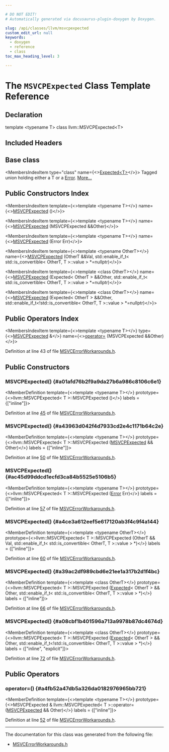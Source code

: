 ```yaml
---

# DO NOT EDIT!
# Automatically generated via docusaurus-plugin-doxygen by Doxygen.

slug: /api/classes/llvm/msvcpexpected
custom_edit_url: null
keywords:
  - doxygen
  - reference
  - class
toc_max_heading_level: 3

---
```





# The `MSVCPExpected` Class Template Reference

<DoxygenPage pluginConfig={pluginConfig}>



## Declaration

<CodeBlock>template &lt;typename T&gt;
class llvm::MSVCPExpected&lt;T&gt;</CodeBlock>

## Included Headers

<IncludesList>
<IncludesListItem
  filePath="llvm/Support/MSVCErrorWorkarounds.h"
  permalink="/docs/api/files/include/include/llvm/include/llvm/support/msvcerrorworkarounds-h"
  isLocal="true" />
</IncludesList>

## Base class

<MembersIndex>

<MembersIndexItem
  type="class"
  name={<><a href="/docs/api/classes/llvm/expected">Expected&lt;T&gt;</a></>}>
Tagged union holding either a T or a <a href="/docs/api/classes/llvm/error">Error</a>. <a href="/docs/api/classes/llvm/expected/#details">More...</a>
</MembersIndexItem>

</MembersIndex>

## Public Constructors Index

<MembersIndex>

<MembersIndexItem
  template={<>template &lt;typename T&gt;</>}
  name={<><a href="#a01afd76b2f9a9da27b6a986c8106c6e1">MSVCPExpected</a> ()</>}>
</MembersIndexItem>

<MembersIndexItem
  template={<>template &lt;typename T&gt;</>}
  name={<><a href="#a43963d042f4d7933cd2e4c1171b64c2e">MSVCPExpected</a> (MSVCPExpected &amp;&amp;Other)</>}>
</MembersIndexItem>

<MembersIndexItem
  template={<>template &lt;typename T&gt;</>}
  name={<><a href="#ac45d99ddcd1ecfd3ca84b5525e5106b5">MSVCPExpected</a> (Error Err)</>}>
</MembersIndexItem>

<MembersIndexItem
  template={<>template &lt;typename OtherT&gt;</>}
  name={<><a href="#a4ce3a612eef5e617120ab3f4c9f4a144">MSVCPExpected</a> (OtherT &amp;&amp;Val, std::enable&#95;if&#95;t&lt; std::is&#95;convertible&lt; OtherT, T &gt;::value &gt; &#42;=nullptr)</>}>
</MembersIndexItem>

<MembersIndexItem
  template={<>template &lt;class OtherT&gt;</>}
  name={<><a href="#a39ac2df989cbd6e21ee1a317b2d1f4bc">MSVCPExpected</a> (Expected&lt; OtherT &gt; &amp;&amp;Other, std::enable&#95;if&#95;t&lt; std::is&#95;convertible&lt; OtherT, T &gt;::value &gt; &#42;=nullptr)</>}>
</MembersIndexItem>

<MembersIndexItem
  template={<>template &lt;class OtherT&gt;</>}
  name={<><a href="#a08cbf1b401596a713a9978b87dc4674d">MSVCPExpected</a> (Expected&lt; OtherT &gt; &amp;&amp;Other, std::enable&#95;if&#95;t&lt;!std::is&#95;convertible&lt; OtherT, T &gt;::value &gt; &#42;=nullptr)</>}>
</MembersIndexItem>

</MembersIndex>

## Public Operators Index

<MembersIndex>

<MembersIndexItem
  template={<>template &lt;typename T&gt;</>}
  type={<><a href="/docs/api/classes/llvm/msvcpexpected">MSVCPExpected</a> &amp;</>}
  name={<><a href="#a4fb52a47db5a326da0182976965bb721">operator=</a> (MSVCPExpected &amp;&amp;Other)</>}>
</MembersIndexItem>

</MembersIndex>


Definition at line 43 of file <a href="/docs/api/files/include/include/llvm/include/llvm/support/msvcerrorworkarounds-h">MSVCErrorWorkarounds.h</a>.

<SectionDefinition>

## Public Constructors

### MSVCPExpected() {#a01afd76b2f9a9da27b6a986c8106c6e1}

<MemberDefinition
  template={<>template &lt;typename T&gt;</>}
  prototype={<>llvm::MSVCPExpected&lt; T &gt;::MSVCPExpected ()</>}
  labels = {["inline"]}>

Definition at line <a href="/docs/api/files/include/include/llvm/include/llvm/support/msvcerrorworkarounds-h/#l00045">45</a> of file <a href="/docs/api/files/include/include/llvm/include/llvm/support/msvcerrorworkarounds-h">MSVCErrorWorkarounds.h</a>.
</MemberDefinition>

### MSVCPExpected() {#a43963d042f4d7933cd2e4c1171b64c2e}

<MemberDefinition
  template={<>template &lt;typename T&gt;</>}
  prototype={<>llvm::MSVCPExpected&lt; T &gt;::MSVCPExpected (<a href="/docs/api/classes/llvm/msvcpexpected">MSVCPExpected</a> &amp;&amp; Other)</>}
  labels = {["inline"]}>

Definition at line <a href="/docs/api/files/include/include/llvm/include/llvm/support/msvcerrorworkarounds-h/#l00050">50</a> of file <a href="/docs/api/files/include/include/llvm/include/llvm/support/msvcerrorworkarounds-h">MSVCErrorWorkarounds.h</a>.
</MemberDefinition>

### MSVCPExpected() {#ac45d99ddcd1ecfd3ca84b5525e5106b5}

<MemberDefinition
  template={<>template &lt;typename T&gt;</>}
  prototype={<>llvm::MSVCPExpected&lt; T &gt;::MSVCPExpected (<a href="/docs/api/classes/llvm/error">Error</a> Err)</>}
  labels = {["inline"]}>

Definition at line <a href="/docs/api/files/include/include/llvm/include/llvm/support/msvcerrorworkarounds-h/#l00057">57</a> of file <a href="/docs/api/files/include/include/llvm/include/llvm/support/msvcerrorworkarounds-h">MSVCErrorWorkarounds.h</a>.
</MemberDefinition>

### MSVCPExpected() {#a4ce3a612eef5e617120ab3f4c9f4a144}

<MemberDefinition
  template={<>template &lt;typename OtherT&gt;</>}
  prototype={<>llvm::MSVCPExpected&lt; T &gt;::MSVCPExpected (OtherT &amp;&amp; Val, std::enable&#95;if&#95;t&lt; std::is&#95;convertible&lt; OtherT, T &gt;::value &gt; &#42;)</>}
  labels = {["inline"]}>

Definition at line <a href="/docs/api/files/include/include/llvm/include/llvm/support/msvcerrorworkarounds-h/#l00060">60</a> of file <a href="/docs/api/files/include/include/llvm/include/llvm/support/msvcerrorworkarounds-h">MSVCErrorWorkarounds.h</a>.
</MemberDefinition>

### MSVCPExpected() {#a39ac2df989cbd6e21ee1a317b2d1f4bc}

<MemberDefinition
  template={<>template &lt;class OtherT&gt;</>}
  prototype={<>llvm::MSVCPExpected&lt; T &gt;::MSVCPExpected (<a href="/docs/api/classes/llvm/expected">Expected</a>&lt; OtherT &gt; &amp;&amp; Other, std::enable&#95;if&#95;t&lt; std::is&#95;convertible&lt; OtherT, T &gt;::value &gt; &#42;)</>}
  labels = {["inline"]}>

Definition at line <a href="/docs/api/files/include/include/llvm/include/llvm/support/msvcerrorworkarounds-h/#l00066">66</a> of file <a href="/docs/api/files/include/include/llvm/include/llvm/support/msvcerrorworkarounds-h">MSVCErrorWorkarounds.h</a>.
</MemberDefinition>

### MSVCPExpected() {#a08cbf1b401596a713a9978b87dc4674d}

<MemberDefinition
  template={<>template &lt;class OtherT&gt;</>}
  prototype={<>llvm::MSVCPExpected&lt; T &gt;::MSVCPExpected (<a href="/docs/api/classes/llvm/expected">Expected</a>&lt; OtherT &gt; &amp;&amp; Other, std::enable&#95;if&#95;t&lt;!std::is&#95;convertible&lt; OtherT, T &gt;::value &gt; &#42;)</>}
  labels = {["inline", "explicit"]}>

Definition at line <a href="/docs/api/files/include/include/llvm/include/llvm/support/msvcerrorworkarounds-h/#l00072">72</a> of file <a href="/docs/api/files/include/include/llvm/include/llvm/support/msvcerrorworkarounds-h">MSVCErrorWorkarounds.h</a>.
</MemberDefinition>

</SectionDefinition>

<SectionDefinition>

## Public Operators

### operator=() {#a4fb52a47db5a326da0182976965bb721}

<MemberDefinition
  template={<>template &lt;typename T&gt;</>}
  prototype={<>MSVCPExpected &amp; llvm::MSVCPExpected&lt; T &gt;::operator= (<a href="/docs/api/classes/llvm/msvcpexpected">MSVCPExpected</a> &amp;&amp; Other)</>}
  labels = {["inline"]}>

Definition at line <a href="/docs/api/files/include/include/llvm/include/llvm/support/msvcerrorworkarounds-h/#l00052">52</a> of file <a href="/docs/api/files/include/include/llvm/include/llvm/support/msvcerrorworkarounds-h">MSVCErrorWorkarounds.h</a>.
</MemberDefinition>

</SectionDefinition>

<hr/>

The documentation for this class was generated from the following file:

<ul>
<li><a href="/docs/api/files/include/include/llvm/include/llvm/support/msvcerrorworkarounds-h">MSVCErrorWorkarounds.h</a></li>
</ul>

</DoxygenPage>

